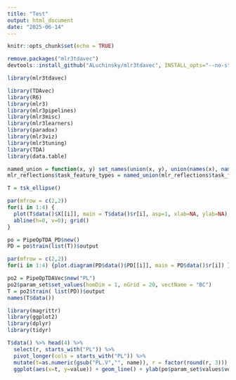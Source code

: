 ```yaml
---
title: "Test"
output: html_document
date: "2025-06-14"
---
```


```r
knitr::opts_chunk$set(echo = TRUE)
```

```r
remove.packages("mlr3tdavec")
devtools::install_github("ALuchinsky/mlr3tdavec", INSTALL_opts="--no-staged-install")
```


```r
library(mlr3tdavec)
```

```r
library(TDAvec)
library(R6)
library(mlr3)
library(mlr3pipelines)
library(mlr3misc)
library(mlr3learners)
library(paradox)
library(mlr3viz)
library(mlr3tuning)
library(TDA)
library(data.table)
```


```r
named_union = function(x, y) set_names(union(x, y), union(names(x), names(y)))
mlr_reflections$task_feature_types = named_union(mlr_reflections$task_feature_types, c(list="list"))
```


```r
T = tsk_ellipse()
```


```r
par(mfrow = c(2,2))
for(i in 1:4) {
  plot(T$data()$X[[i]], main = T$data()$r[i], asp=1, xlab=NA, ylab=NA);
  abline(h=0, v=0); grid()
}
```

```r
po = PipeOpTDA_PD$new()
PD = po$train(list(T))$output
```


```r
par(mfrow = c(2,2))
for(i in 1:4) {plot.diagram(PD$data()$PD[[i]], main = PD$data()$r[i]) }
```



```r
po2 = PipeOpTDAVec$new("PL")
po2$param_set$set_values(homDim = 1, nGrid = 20, vectName = "BC")
T = po2$train( list(PD))$output
names(T$data())
```

```r
library(magrittr)
library(ggplot2)
library(dplyr)
library(tidyr)
```


```r
T$data() %>% head(4) %>% 
  select(r, starts_with("PL")) %>%
  pivot_longer(cols = starts_with("PL")) %>% 
  mutate(t=as.numeric(gsub("PL.V","", name)), r = factor(round(r, 3))) %>% 
  ggplot(aes(x=t, y=value)) + geom_line() + ylab(po$param_set$values$vectName) + facet_wrap(~r)
```

